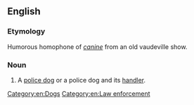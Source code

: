 ==English==

===Etymology===
Humorous homophone of ''[[canine]]'' from an old vaudeville show.

===Noun===
{{en-noun|sg=K-9 [[unit]]}}

# {{US}} A [[police dog]] or a police dog and its [[handler]].

[[Category:en:Dogs]]
[[Category:en:Law enforcement]]